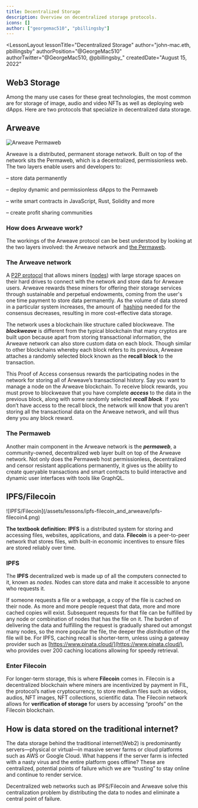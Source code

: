 ```yaml
---
title: Decentralized Storage
description: Overview on decentralized storage protocols.
icons: []
author: ["georgemac510", "pbillingsby"]
---
```



<LessonLayout
   lessonTitle="Decentralized Storage" 
   author="john-mac.eth, pbillingsby"
   authorPosition="@GeorgeMac510"
   authorTwitter="@GeorgeMac510, @pbillingsby_"
   createdDate="August 15, 2022"
>

## Web3 Storage

Among the many use cases for these great technologies, the most common are for
storage of image, audio and video NFTs as well as deploying web dApps. Here are
two protocols that specialize in decentralized data storage.

## Arweave

![Arweave Permaweb](/assets/lessons/ipfs-filecoin_and_arweave/arweave6.png)

Arweave is a distributed, permanent storage network. Built on top of the network
sits the Permaweb, which is a decentralized, permissionless web. The two layers
enable users and developers to:

&#8211; store data permanently

&#8211; deploy dynamic and permissionless dApps to the Permaweb

&#8211; write smart contracts in JavaScript, Rust, Solidity and more

&#8211; create profit sharing communities

### How does Arweave work?

The workings of the Arweave protocol can be best understood by looking at the
two layers involved: the Arweave network
and [the Permaweb](https://arweave.medium.com/welcome-to-the-permaweb-ce0e6c73ddfb).

### The Arweave network

A [P2P protocol](https://www.webroot.com/in/en/resources/glossary/what-is-peer-to-peer-networking)
that allows miners ([nodes](https://learn.bybit.com/blockchain/what-are-nodes/))
with large storage spaces on their hard drives to connect with the network and
store data for Arweave users. Arweave rewards these miners for offering their
storage services through sustainable and perpetual endowments, coming from the
user's one time payment to store data permanently. As the volume of data stored
in a particular system increases, the amount of
 [hashing](https://learn.bybit.com/blockchain/what-is-hashing-in-blockchain/)
needed for the consensus decreases, resulting in more cost-effective data
storage.

The network uses a blockchain like structure called blockweave. The
**_blockweave_** is different from the typical blockchain that many cryptos are
built upon because apart from storing transactional information, the Arweave
network can also store custom data on each block. Though similar to other
blockchains whereby each block refers to its previous, Arweave attaches a
randomly selected block known as the **recall block** to the transaction.

This Proof of Access consensus rewards the participating nodes in the network
for storing all of Arweave’s transactional history. Say you want to manage a
node on the Arweave blockchain. To receive block rewards, you must prove to
blockweave that you have complete **_access_** to the data in the previous
block, along with some randomly selected **_recall block_**. If you don’t have
access to the recall block, the network will know that you aren’t storing all
the transactional data on the Arweave network, and will thus deny you any block
reward.

### The Permaweb

Another main component in the Arweave network is the **_permaweb_**, a
community-owned, decentralized web layer built on top of the Arweave network.
Not only does the Permaweb host permissionless, decentralized and censor
resistant applications permanently, it gives us the ability to create queryable
transactions and smart contracts to build interactive and dynamic user
interfaces with tools like GraphQL.

## IPFS/Filecoin

<div style={{ width: "70%", margin: "0 auto", paddingTop: "1rem" }}>
  ![IPFS/Filecoin](/assets/lessons/ipfs-filecoin_and_arweave/ipfs-filecoin4.png)
</div>

**The textbook definition:** **IPFS** is a distributed system for storing and
accessing files, websites, applications, and data. **Filecoin** is a
peer-to-peer network that stores files, with built-in economic incentives to
ensure files are stored reliably over time.

### IPFS

The **IPFS** decentralized web is made up of all the computers connected to it,
known as _nodes_. Nodes can store data and make it accessible to anyone who
requests it.

If someone requests a file or a webpage, a copy of the file is cached on their
node. As more and more people request that data, more and more cached copies
will exist. Subsequent requests for that file can be fulfilled by any node or
combination of nodes that has the file on it. The burden of delivering the data
and fulfilling the request is gradually shared out amongst many nodes, so the
more popular the file, the deeper the _distribution_ of the file will be. For
IPFS, caching recall is shorter-term, unless using a gateway provider such as
[https://www.pinata.cloud/](https://www.pinata.cloud/), who provides over 200
caching locations allowing for speedy retrieval.

### Enter Filecoin

For longer-term storage, this is where **Filecoin** comes in. Filecoin is a
decentralized blockchain where miners are incentivized by payment in FIL, the
protocol’s native cryptocurrency, to store medium files such as videos, audios,
NFT images, NFT collections, scientific data. The Filecoin network allows for
**verification of storage** for users by accessing “proofs” on the Filecoin
blockchain.

## How is data stored on the traditional internet?

The data storage behind the
traditional internet(Web2) is predominantly servers—physical or virtual—in
massive server farms or cloud platforms such as AWS or Google Cloud. What
happens if the server farm is infected with a nasty virus and the entire
platform goes offline? These are centralized, potential points of failure which
we are “trusting” to stay online and continue to render service.

Decentralized web networks such as IPFS/Filecoin and Arweave solve this
centralization problem by distributing the data to nodes and eliminate a
central point of failure.

</LessonLayout>
